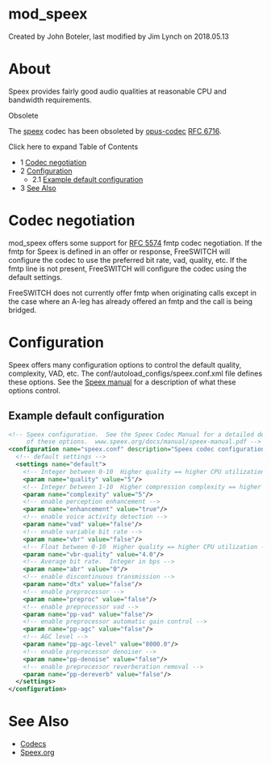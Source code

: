 
# mod_speex 

 Created by  John Boteler, last modified by  Jim Lynch on 2018.05.13

# About

Speex provides fairly good audio qualities at reasonable CPU and bandwidth requirements.

Obsolete

The [speex](http://www.speex.org/) codec has been obsoleted by [opus-codec](http://www.opus-codec.org/) [RFC 6716](http://tools.ietf.org/html/rfc6716).

Click here to expand Table of Contents

* 1 [Codec negotiation](#codec-negotiation)
* 2 [Configuration](#configuration)  
   * 2.1 [Example default configuration](#example-default-configuration-)
* 3 [See Also](#see-also)

# Codec negotiation

mod\_speex offers some support for [RFC 5574](https://tools.ietf.org/html/rfc5574) fmtp codec negotiation. If the fmtp for Speex is defined in an offer or response, FreeSWITCH will configure the codec to use the preferred bit rate, vad, quality, etc. If the fmtp line is not present, FreeSWITCH will configure the codec using the default settings.

FreeSWITCH does not currently offer fmtp when originating calls except in the case where an A-leg has already offered an fmtp and the call is being bridged.

# Configuration

Speex offers many configuration options to control the default quality, complexity, VAD, etc. The conf/autoload\_configs/speex.conf.xml file defines these options. See the [Speex manual](http://www.speex.org/docs/manual/speex-manual.pdf) for a description of what these options control.

## Example default configuration 

```xml
<!-- Speex configuration.  See the Speex Codec Manual for a detailed description
     of these options.  www.speex.org/docs/manual/speex-manual.pdf -->
<configuration name="speex.conf" description="Speex codec configuration">
  <!-- default settings -->
  <settings name="default">
    <!-- Integer between 0-10  Higher quality == higher CPU utilization -->
    <param name="quality" value="5"/>
    <!-- Integer between 1-10  Higher compression complexity == higher CPU utilization -->
    <param name="complexity" value="5"/>
    <!-- enable perception enhancement -->
    <param name="enhancement" value="true"/>
    <!-- enable voice activity detection -->
    <param name="vad" value="false"/>
    <!-- enable variable bit rate -->
    <param name="vbr" value="false"/>
    <!-- Float between 0-10  Higher quality == higher CPU utilization -->
    <param name="vbr-quality" value="4.0"/>
    <!-- Average bit rate.  Integer in bps -->
    <param name="abr" value="0"/>
    <!-- enable discontinuous transmission -->
    <param name="dtx" value="false"/>
    <!-- enable preprocessor -->
    <param name="preproc" value="false"/>
    <!-- enable preprocessor vad -->
    <param name="pp-vad" value="false"/>
    <!-- enable preprocessor automatic gain control -->
    <param name="pp-agc" value="false"/>
    <!-- AGC level -->
    <param name="pp-agc-level" value="8000.0"/>
    <!-- enable preprocessor denoiser -->
    <param name="pp-denoise" value="false"/>
    <!-- enable preprocessor reverberation removal -->
    <param name="pp-dereverb" value="false"/>
  </settings>
</configuration>


```

# See Also

* [Codecs](../Codecs-and-Media/index.mdx#about)
* [Speex.org](http://www.speex.org/)



